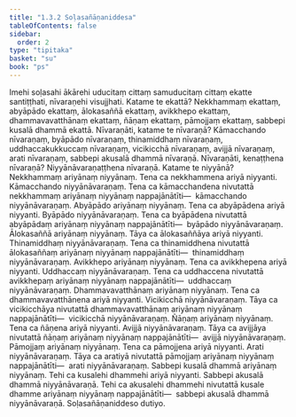 ```yaml
---
title: "1.3.2 Soḷasañāṇaniddesa"
tableOfContents: false
sidebar:
  order: 2
type: "tipitaka"
basket: "su"
book: "ps"
---
```



<DynamicBreadcrumb />

<Division number="153" book="ps">

<Paragraph number="856" book="ps">
Imehi soḷasahi ākārehi uducitaṃ cittaṃ samuducitaṃ cittaṃ ekatte santiṭṭhati, nīvaraṇehi visujjhati. Katame te ekattā? Nekkhammaṃ ekattaṃ, abyāpādo ekattaṃ, ālokasaññā ekattaṃ, avikkhepo ekattaṃ, dhammavavatthānaṃ ekattaṃ, ñāṇaṃ ekattaṃ, pāmojjaṃ ekattaṃ, sabbepi kusalā dhammā ekattā.
</Paragraph>

<Paragraph number="857" book="ps">
<Emphasis>Nīvaraṇā</Emphasis>ti, katame te nīvaraṇā? Kāmacchando nīvaraṇaṃ, byāpādo nīvaraṇaṃ, thinamiddhaṃ nīvaraṇaṃ, uddhaccakukkuccaṃ nīvaraṇaṃ, vicikicchā nīvaraṇaṃ, avijjā nīvaraṇaṃ, arati nīvaraṇaṃ, sabbepi akusalā dhammā nīvaraṇā.
</Paragraph>

<Paragraph number="858" book="ps">
<Emphasis>Nīvaraṇā</Emphasis>ti, kenaṭṭhena nīvaraṇā? Niyyānāvaraṇaṭṭhena nīvaraṇā.
</Paragraph>

<Paragraph number="859" book="ps">
Katame <Emphasis>te niyyānā</Emphasis>?
</Paragraph>

<Paragraph number="860" book="ps">
Nekkhammaṃ ariyānaṃ niyyānaṃ. Tena ca nekkhammena ariyā niyyanti. Kāmacchando niyyānāvaraṇaṃ. Tena ca kāmacchandena nivutattā nekkhammaṃ ariyānaṃ niyyānaṃ nappajānātīti—  kāmacchando niyyānāvaraṇaṃ.
</Paragraph>

<Paragraph number="861" book="ps">
Abyāpādo ariyānaṃ niyyānaṃ. Tena ca abyāpādena ariyā niyyanti. Byāpādo niyyānāvaraṇaṃ. Tena ca byāpādena nivutattā abyāpādaṃ ariyānaṃ niyyānaṃ nappajānātīti—  byāpādo niyyānāvaraṇaṃ.
</Paragraph>

<Paragraph number="862" book="ps">
Ālokasaññā ariyānaṃ niyyānaṃ. Tāya ca ālokasaññāya ariyā niyyanti. Thinamiddhaṃ niyyānāvaraṇaṃ. Tena ca thinamiddhena nivutattā ālokasaññaṃ ariyānaṃ niyyānaṃ nappajānātīti—  thinamiddhaṃ niyyānāvaraṇaṃ.
</Paragraph>

<Paragraph number="863" book="ps">
Avikkhepo ariyānaṃ niyyānaṃ. Tena ca avikkhepena ariyā niyyanti. Uddhaccaṃ niyyānāvaraṇaṃ. Tena ca uddhaccena nivutattā avikkhepaṃ ariyānaṃ niyyānaṃ nappajānātīti—  uddhaccaṃ niyyānāvaraṇaṃ.
</Paragraph>

<Paragraph number="864" book="ps">
Dhammavavatthānaṃ ariyānaṃ niyyānaṃ. Tena ca dhammavavatthānena ariyā niyyanti. Vicikicchā niyyānāvaraṇaṃ. Tāya ca vicikicchāya nivutattā dhammavavatthānaṃ ariyānaṃ niyyānaṃ nappajānātīti—  vicikicchā niyyānāvaraṇaṃ.
</Paragraph>

<Paragraph number="865" book="ps">
Ñāṇaṃ ariyānaṃ niyyānaṃ. Tena ca ñāṇena ariyā niyyanti. Avijjā niyyānāvaraṇaṃ. Tāya ca avijjāya nivutattā ñāṇaṃ ariyānaṃ niyyānaṃ nappajānātīti—  avijjā niyyānāvaraṇaṃ.
</Paragraph>

<Paragraph number="866" book="ps">
Pāmojjaṃ ariyānaṃ niyyānaṃ. Tena ca pāmojjena ariyā niyyanti. Arati niyyānāvaraṇaṃ. Tāya ca aratiyā nivutattā pāmojjaṃ ariyānaṃ niyyānaṃ nappajānātīti—  arati niyyānāvaraṇaṃ.
</Paragraph>

<Paragraph number="867" book="ps">
Sabbepi kusalā dhammā ariyānaṃ niyyānaṃ. Tehi ca kusalehi dhammehi ariyā niyyanti. Sabbepi akusalā dhammā niyyānāvaraṇā. Tehi ca akusalehi dhammehi nivutattā kusale dhamme ariyānaṃ niyyānaṃ nappajānātīti—  sabbepi akusalā dhammā niyyānāvaraṇā.

</Paragraph>
</Division>

<Paragraph number="868" type="center" book="ps">
Soḷasañāṇaniddeso dutiyo.
</Paragraph>